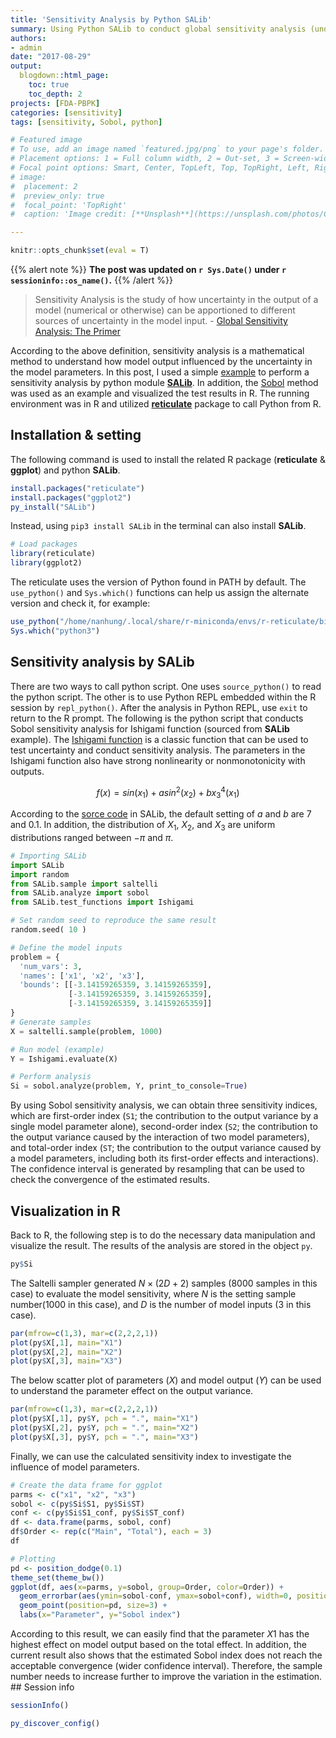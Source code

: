 ```yaml
---
title: 'Sensitivity Analysis by Python SALib'
summary: Using Python SALib to conduct global sensitivity analysis (under R interface)
authors:
- admin
date: "2017-08-29"
output:
  blogdown::html_page:
    toc: true
    toc_depth: 2
projects: [FDA-PBPK]
categories: [sensitivity]
tags: [sensitivity, Sobol, python]

# Featured image
# To use, add an image named `featured.jpg/png` to your page's folder.
# Placement options: 1 = Full column width, 2 = Out-set, 3 = Screen-width
# Focal point options: Smart, Center, TopLeft, Top, TopRight, Left, Right, BottomLeft, Bottom, BottomRight  
# image:
#  placement: 2
#  preview_only: true
#  focal_point: 'TopRight'
#  caption: 'Image credit: [**Unsplash**](https://unsplash.com/photos/CpkOjOcXdUY)'

---
```


```r
knitr::opts_chunk$set(eval = T)
```

{{% alert note %}}
<strong>**The post was updated on `r Sys.Date()` under `r sessioninfo::os_name()`.**</strong>
{{% /alert %}}

> Sensitivity Analysis is the study of how uncertainty in the output of a model (numerical or otherwise) can be apportioned to different sources of uncertainty in the model input. - [Global Sensitivity Analysis: The Primer](https://www.wiley.com/en-us/Global+Sensitivity+Analysis%3A+The+Primer-p-9780470059975)

According to the above definition, sensitivity analysis is a mathematical method to understand how model output influenced by the uncertainty in the model parameters. In this post, I used a simple [example](https://salib.readthedocs.io/en/latest/basics.html) to perform a sensitivity analysis by python module [**SALib**](https://salib.readthedocs.io/en/latest/index.html). In addition, the [Sobol](https://salib.readthedocs.io/en/latest/api.html#sobol-sensitivity-analysis) method was used as an example and visualized the test results in R. The running environment was in R and utilized [**reticulate**](https://rstudio.github.io/reticulate/) package to call Python from R. 

## Installation & setting

The following command is used to install the related R package (**reticulate** & **ggplot**) and python **SALib**.

```r
install.packages("reticulate")
install.packages("ggplot2")
py_install("SALib")
```

Instead, using `pip3 install SALib` in the terminal can also install **SALib**.

```r
# Load packages
library(reticulate)
library(ggplot2)
```

The reticulate uses the version of Python found in PATH by default. The `use_python()` and `Sys.which()` functions can help us assign the alternate version and check it, for example:

```r
use_python("/home/nanhung/.local/share/r-miniconda/envs/r-reticulate/bin/python3")
Sys.which("python3")
```

## Sensitivity analysis by SALib

There are two ways to call python script. One uses ` source_python()` to read the python script. The other is to use Python REPL embedded within the R session by `repl_python()`. After the analysis in Python REPL, use `exit` to return to the R prompt. The following is the python script that conducts Sobol sensitivity analysis for Ishigami function (sourced from **SALib** example).
The [Ishigami function](https://www.sfu.ca/~ssurjano/ishigami.html) is a classic function that can be used to test uncertainty and conduct sensitivity analysis. The parameters in the Ishigami function also have strong nonlinearity or nonmonotonicity with outputs.

$$f(x)=sin(x_1)+asin^2(x_2)+bx_{3}^4(x_1)$$

According to the [sorce code](https://github.com/SALib/SALib/blob/master/src/SALib/test_functions/Ishigami.py) in SALib, the default setting of $a$ and $b$ are 7 and 0.1. In addition, the distribution of $X_1$, $X_2$, and $X_3$ are uniform distributions ranged between $-\pi$ and $\pi$.

```python
# Importing SALib
import SALib
import random
from SALib.sample import saltelli
from SALib.analyze import sobol
from SALib.test_functions import Ishigami

# Set random seed to reproduce the same result
random.seed( 10 )

# Define the model inputs
problem = {
  'num_vars': 3,
  'names': ['x1', 'x2', 'x3'],
  'bounds': [[-3.14159265359, 3.14159265359],
             [-3.14159265359, 3.14159265359],
             [-3.14159265359, 3.14159265359]]
}
# Generate samples
X = saltelli.sample(problem, 1000)

# Run model (example)
Y = Ishigami.evaluate(X)

# Perform analysis
Si = sobol.analyze(problem, Y, print_to_console=True)
```

By using Sobol sensitivity analysis, we can obtain three sensitivity indices, which are first-order index (`S1`; the contribution to the output variance by a single model parameter alone), second-order index (`S2`; the contribution to the output variance caused by the interaction of two model parameters), and total-order index  (`ST`; the contribution to the output variance caused by a model parameters, including both its first-order effects and interactions). The confidence interval is generated by resampling that can be used to check the convergence of the estimated results.

## Visualization in R

Back to R, the following step is to do the necessary data manipulation and visualize the result. The results of the analysis are stored in the object `py`.

```r
py$Si
```

The Saltelli sampler generated $N\times(2D+2)$ samples (8000 samples in this case) to evaluate the model sensitivity, where $N$ is the setting sample number(1000 in this case), and $D$ is the number of model inputs (3 in this case).

```r
par(mfrow=c(1,3), mar=c(2,2,2,1))
plot(py$X[,1], main="X1")
plot(py$X[,2], main="X2")
plot(py$X[,3], main="X3")
```

The below scatter plot of parameters ($X$) and model output ($Y$) can be used to understand the parameter effect on the output variance.

```r
par(mfrow=c(1,3), mar=c(2,2,2,1))
plot(py$X[,1], py$Y, pch = ".", main="X1")
plot(py$X[,2], py$Y, pch = ".", main="X2")
plot(py$X[,3], py$Y, pch = ".", main="X3")
```

Finally, we can use the calculated sensitivity index to investigate the influence of model parameters.

```r
# Create the data frame for ggplot
parms <- c("x1", "x2", "x3")
sobol <- c(py$Si$S1, py$Si$ST)
conf <- c(py$Si$S1_conf, py$Si$ST_conf)
df <- data.frame(parms, sobol, conf)
df$Order <- rep(c("Main", "Total"), each = 3)
df
```

```r
# Plotting
pd <- position_dodge(0.1)
theme_set(theme_bw())
ggplot(df, aes(x=parms, y=sobol, group=Order, color=Order)) + 
  geom_errorbar(aes(ymin=sobol-conf, ymax=sobol+conf), width=0, position=pd) +
  geom_point(position=pd, size=3) +
  labs(x="Parameter", y="Sobol index")
```

According to this result, we can easily find that the parameter $X1$ has the highest effect on model output based on the total effect. In addition, the current result also shows that the estimated Sobol index does not reach the acceptable convergence (wider confidence interval). Therefore, the sample number needs to increase further to improve the variation in the estimation. 
## Session info

```r
sessionInfo()
```

```r
py_discover_config()
```
